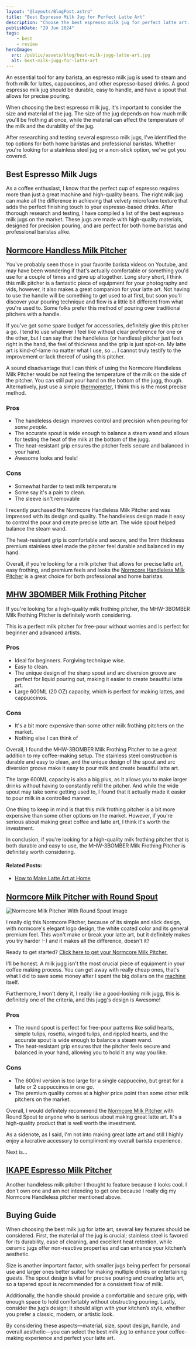 ```yaml
---
layout: "@layouts/BlogPost.astro"
title: "Best Espresso Milk Jug for Perfect Latte Art"
description: "Choose the best espresso milk jug for perfect latte art. Durable, easy to handle, and precise pouring. Ideal for home and professional baristas."
publishDate: "29 Jun 2024"
tags:
    - best
    - review
heroImage:
  src: /public/assets/blog/best-milk-jugg-latte-art.jpg
  alt: best-milk-jugg-for-latte-art
---
```



An essential tool for any barista, an espresso milk jug is used to steam and froth milk for lattes, cappuccinos, and other espresso-based drinks. A good espresso milk jug should be durable, easy to handle, and have a spout that allows for precise pouring.

When choosing the best espresso milk jug, it's important to consider the size and material of the jug. The size of the jug depends on how much milk you'll be frothing at once, while the material can affect the temperature of the milk and the durability of the jug.

After researching and testing several espresso milk jugs, I've identified the top options for both home baristas and professional baristas. Whether you're looking for a stainless steel jug or a non-stick option, we've got you covered.

## Best Espresso Milk Jugs

As a coffee enthusiast, I know that the perfect cup of espresso requires more than just a great machine and high-quality beans. The right milk jug can make all the difference in achieving that velvety microfoam texture that adds the perfect finishing touch to your espresso-based drinks. After thorough research and testing, I have compiled a list of the best espresso milk jugs on the market. These jugs are made with high-quality materials, designed for precision pouring, and are perfect for both home baristas and professional baristas alike.

## [Normcore Handless Milk Pitcher](https://www.amazon.com/Normcore-Handleless-Milk-Pitcher-Stainless/dp/B0BBP9YRYP?tag=dc0d7d-20)

You've probably seen those in your favorite barista videos on Youtube, and may have been wondering if that's actually comfortable or something you'd use for a couple of times and give up altogether. Long story short, I think this milk pitcher is a fantastic piece of equipment for your photography and vids, however, it also makes a great companion for your latte art. Not having to use the handle will be something to get used to at first, but soon you'll discover your pouring technique and flow is a little bit different from what you're used to. Some folks prefer this method of pouring over
traditional pitchers with a handle.

If you've got some spare budget for accessories, definitely give
this pitcher a go. I tend to use whatever I feel like without clear preference for one or the other, but I can say that the
handleless (or handless) pitcher just feels right in the hand, the feel of thickness and the grip is just spot-on. My latte art is kind-of-lame no matter what I use, so ... I cannot truly testify to the improvement or lack thereof of using this pitcher.

A sound disadvantage that I can think of using the Normcore
Handleless Milk Pitcher would be not feeling the temperature of the milk on the side of the pitcher. You can still put your hand on the bottom of the jugg, though. Alternatively, just use a simple [thermometer](https://amzn.to/4eKFo9r), I think this is the most precise method.

### Pros

* The handleless design improves control and precision when pouring for *some people*.
* The accurate spout is wide enough to balance a steam wand and allows for testing the heat of the milk at the bottom of the jugg.
* The heat-resistant grip ensures the pitcher feels secure and balanced in your hand.
* Awesome looks and feels!

### Cons

* Somewhat harder to test milk temperature
* Some say it's a pain to clean.
* The sleeve isn't removable

I recently purchased the Normcore Handleless Milk Pitcher and was impressed with its design and quality. The handleless design made it easy to control the pour and create precise latte art. The wide spout helped balance the steam wand.

The heat-resistant grip is comfortable and secure, and the 1mm thickness premium stainless steel made the pitcher feel durable and balanced in my hand.

Overall, if you're looking for a milk pitcher that allows for precise latte art, easy frothing, and premium feels and looks the [Normcore Handleless Milk Pitcher](https://amzn.to/45LUTtO) is a great choice for both professional and home baristas.

## [MHW 3BOMBER Milk Frothing Pitcher](https://www.amazon.com/MHW-3BOMBER-Frothing-Espresso-Steaming-Stainless/dp/B0BKLC3Z5G?tag=dc0d7d-20)

If you're looking for a high-quality milk frothing pitcher, the MHW-3BOMBER Milk Frothing Pitcher is definitely worth considering. 

This is a perfect milk pitcher for free-pour without worries and is perfect for beginner and advanced artists.

### Pros

* Ideal for beginners. Forgiving technique wise.
* Easy to clean.
* The unique design of the sharp spout and arc diversion groove are perfect for liquid pouring out, making it easier to create beautiful latte art.
* Large 600ML (20 OZ) capacity, which is perfect for making lattes, and cappuccinos.

### Cons

* It's a bit more expensive than some other milk frothing pitchers on the market.
* Nothing else I can think of

Overall, I found the MHW-3BOMBER Milk Frothing Pitcher to be a great addition to my coffee-making setup. The stainless steel construction is durable and easy to clean, and the unique design of the spout and arc diversion groove make it easy to pour milk and create beautiful latte art.

The large 600ML capacity is also a big plus, as it allows you to make larger drinks without having to constantly refill the pitcher. And while the wide spout may take some getting used to, I found that it actually made it easier to pour milk in a controlled manner.

One thing to keep in mind is that this milk frothing pitcher is a bit more expensive than some other options on the market. However, if you're serious about making great coffee and latte art, I think it's worth the investment.

In conclusion, if you're looking for a high-quality milk frothing pitcher that is both durable and easy to use, the MHW-3BOMBER Milk Frothing Pitcher is definitely worth considering.

#### Related Posts:

* [How to Make Latte Art at Home](https://www.youtube.com/watch?v=0fsBKDHXuN4)

## [Normcore Milk Pitcher with Round Spout](https://www.amazon.com/Normcore-Milk-Pitcher-Round-Spout/dp/B0CDWK9S4F?tag=dc0d7d-20)

![Normcore Milk Pitcher With Round Spout Image](/public/assets/blog/normcore-milk-pitcher-with-round-spout.jpg)

I really dig this Normcore Pitcher, because of its simple and slick design, with normcore's elegant logo design, the white coated color and its general premium feel. This won't make or break your latte art, but it definitely makes you try harder :-) and it makes all the difference, doesn't it?

Ready to get started? [Click here to get your Normcore Milk Pitcher.](https://amzn.to/3L3aRX1)

I'll be honest. A milk jugg isn't the most crucial piece of
equipment in your coffee making process. You can get away with really cheap ones, that's what I did to save some money after I spent the big dollars on the [machine](/personal/lever-experience/) itself. 

Furthermore, I won't deny it, I really like a good-looking milk jugg, this is definitely one of the criteria, and this jugg's design is Awesome!

### Pros

* The round spout is perfect for free-pour patterns like solid hearts, simple tulips, rosetta, winged tulips, and rippled hearts, and the accurate spout is wide enough to balance a steam wand.
* The heat-resistant grip ensures that the pitcher feels secure and balanced in your hand, allowing you to hold it any way you like.

### Cons

* The 600ml version is too large for a single cappuccino, but great for a latte or 2 cappuccinos in one go.
* The premium quality comes at a higher price point than some other milk pitchers on the market.

Overall, I would definitely recommend the [Normcore Milk Pitcher ](https://www.amazon.com/Normcore-Milk-Pitcher-Round-Spout/dp/B0CDWK9S4F?tag=dc0d7d-20)with Round Spout to anyone who is serious about making great latte art. It's a high-quality product that is well worth the investment.

As a sidenote, as I said, I'm not into making great latte art and still I highly enjoy a lucrative accessory to compliment my overall barista experience.

Next is...


## [IKAPE Espresso Milk Pitcher](https://www.amazon.com/IKAPE-Espresso-Pitcher-Frothing-Steaming/dp/B0CTDGF1XQ?tag=dc0d7d-20)

Another handleless milk pitcher I thought to feature because it looks cool. I don't own one and am not intending to get one because I really dig my Normcore Handleless pitcher mentioned above.

## Buying Guide

When choosing the best milk jug for latte art, several key features should be considered. First, the material of the jug is crucial; stainless steel is favored for its durability, ease of cleaning, and excellent heat retention, while ceramic jugs offer non-reactive properties and can enhance your kitchen’s aesthetic.

Size is another important factor, with smaller jugs being perfect for personal use and larger ones better suited for making multiple drinks or entertaining guests. The spout design is vital for precise pouring and creating latte art, so a tapered spout is recommended for a consistent flow of milk.

Additionally, the handle should provide a comfortable and secure grip, with enough space to hold comfortably without obstructing pouring. Lastly, consider the jug’s design; it should align with your kitchen’s style, whether you prefer a classic, modern, or artistic look.

By considering these aspects—material, size, spout design, handle, and overall aesthetic—you can select the best milk jug to enhance your coffee-making experience and perfect your latte art.

<Accordion title="Frequently Asked Questions">
<AccordionItem title="What characteristics define a high-quality espresso milk jug for latte art?" content="A high-quality espresso milk jug for latte art should have a tapered spout that allows for precise pouring control. It should also have a comfortable handle that provides a secure grip and is easy to hold. Additionally, the jug should be made of high-quality materials that are durable, easy to clean, and do not affect the taste of the milk or espresso." />
</Accordion>

<AccordionItem title="How does the material of a milk jug affect espresso drink preparation?" content="The material of a milk jug can affect the temperature and texture of the milk, which can impact the quality of the espresso drink. For example, stainless steel is a popular material for milk jugs because it is durable, easy to clean, and does not affect the taste of the milk or espresso. However, some baristas prefer copper or brass milk jugs because they conduct heat well and can help create a creamy texture in the milk." />

<AccordionItem title="What size milk jug is most preferred by baristas for espresso-based drinks?" content="Most baristas prefer a 12-ounce milk jug for espresso-based drinks, as this size allows for the perfect amount of milk to be frothed for a single cappuccino or latte. However, some baristas may prefer a larger or smaller size depending on the specific drink they are preparing." />

<AccordionItem title="Why is the shape of the espresso milk jug important for milk frothing?" content="The shape of the espresso milk jug is important for milk frothing because it can affect the way the milk is heated and frothed. A jug with a tapered spout allows for precise pouring control, which is essential for creating latte art. Additionally, a jug with a wide base can help create a creamy texture in the milk, while a jug with a narrow base can help create more foam." />

<AccordionItem title="How do different milk jug designs impact the quality of milk froth for espresso?" content="Different milk jug designs can impact the quality of milk froth for espresso in various ways. For example, a jug with a round bottom can create more foam, while a jug with a flat bottom can create a creamier texture in the milk. Additionally, a jug with a tapered spout allows for precise pouring control, which is essential for creating latte art." />

<AccordionItem title="What are the benefits of using a specialized espresso milk jug over a standard pitcher?" content="Using a specialized espresso milk jug over a standard pitcher can provide several benefits. A specialized jug is designed specifically for espresso-based drinks and can help create the perfect texture and temperature for the milk. Additionally, a specialized jug often has a tapered spout that allows for precise pouring control, which is essential for creating latte art. Finally, a specialized jug is often made of high-quality materials that are durable, easy to clean, and do not affect the taste of the milk or espresso." />
